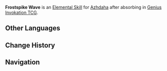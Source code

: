 {{Genius Invokation TCG Skill Infobox
|image      = Frostspike Wave Character Card Skill.png
|type       = Elemental Skill
|character  = Azhdaha
|element    = Cryo
|matching   = 3
|effect     = Deals 3 {{color|Cryo DMG}}. This character gains '''Stone Facets: Elemental Crystallization'''.<br><br>{{Icon/TCG|Stone Facets}} '''Stone Facets: Elemental Crystallization'''<br>'''After this character takes {{color|Cryo}}/{{color|Hydro}}/{{color|Pyro}}/{{color|Electro}} DMG:''' If this character currently has not absorbed the power of this element, remove this effect, and then this character performs '''Elemental Absorption'''.
|order      = 5
}}
'''Frostspike Wave''' is an [[Character Card Elemental Skill|Elemental Skill]] for [[Azhdaha (Character Card)|Azhdaha]] after absorbing {{Cryo}} in [[Genius Invokation TCG]].

==Other Languages==
{{Other Languages
|en      = Frostspike Wave
|zhs     = 霜刺破袭
|zhs_rm  = 
|zht     = 霜刺破襲
|zht_rm  = 
|zh_tl   = 
|ja      = 氷棘の強襲
|ja_rm   = Hyoukyoku no Kyoushou{{Assumed}}
|ja_tl   =
|ko      = 서리 습격
|ko_rm   = 
|ko_tl   = 
|es      = Emboscada glacial
|es_tl   = Glacial Ambush
|fr      = Percée givrée
|fr_tl   = Frost Piercing
|ru      = Волна колючей стужи
|ru_tl   = 
|th      = Frostspike Wave
|vi      = Hàn Sương Phá Kích
|vi_tl   = 
|de      = Glazialer Ansturm
|de_tl   = Glacial Onslaught
|id      = Frostspike Wave
|pt      = Ascensão Gélida
|pt_tl   = 
|tr      = Buzlu Diken Dalgası
|tr_tl   = 
|it      = Ondata glaciale
|it_tl   = 
}}

==Change History==
{{Change History|4.3}}

==Navigation==
{{Genius Invokation TCG Skill Navbox|Azhdaha}}